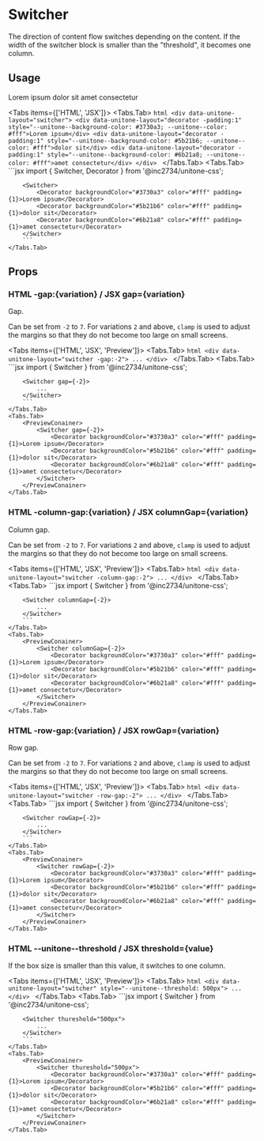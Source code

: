 
# Switcher

The direction of content flow switches depending on the content. If the width of the switcher block is smaller than the "threshold", it becomes one column.

## Usage

<PreviewConainer>
	<Switcher>
		<Decorator backgroundColor="#3730a3" color="#fff" padding={1}>Lorem ipsum</Decorator>
		<Decorator backgroundColor="#5b21b6" color="#fff" padding={1}>dolor sit</Decorator>
		<Decorator backgroundColor="#6b21a8" color="#fff" padding={1}>amet consectetur</Decorator>
	</Switcher>
</PreviewConainer>

<Tabs items={['HTML', 'JSX']}>
	<Tabs.Tab>
		```html
		<div data-unitone-layout="switcher">
			<div data-unitone-layout="decorator -padding:1" style="--unitone--background-color: #3730a3; --unitone--color: #fff">Lorem ipsum</div>
			<div data-unitone-layout="decorator -padding:1" style="--unitone--background-color: #5b21b6; --unitone--color: #fff">dolor sit</div>
			<div data-unitone-layout="decorator -padding:1" style="--unitone--background-color: #6b21a8; --unitone--color: #fff">amet consectetur</div>
		</div>
		```
	</Tabs.Tab>
	<Tabs.Tab>
		```jsx
		import { Switcher, Decorator } from '@inc2734/unitone-css';

		<Switcher>
			<Decorator backgroundColor="#3730a3" color="#fff" padding={1}>Lorem ipsum</Decorator>
			<Decorator backgroundColor="#5b21b6" color="#fff" padding={1}>dolor sit</Decorator>
			<Decorator backgroundColor="#6b21a8" color="#fff" padding={1}>amet consectetur</Decorator>
		</Switcher>
		```
	</Tabs.Tab>
</Tabs>

## Props

### <Badge>HTML</Badge> -gap:\{variation\} / <Badge>JSX</Badge> gap=\{variation\}

Gap.

Can be set from `-2` to `7`. For variations `2` and above, `clamp` is used to adjust the margins so that they do not become too large on small screens.

<Tabs items={['HTML', 'JSX', 'Preview']}>
	<Tabs.Tab>
		```html
		<div data-unitone-layout="switcher -gap:-2">
			...
		</div>
		```
	</Tabs.Tab>
	<Tabs.Tab>
		```jsx
		import { Switcher } from '@inc2734/unitone-css';

		<Switcher gap={-2}>
			...
		</Switcher>
		```
	</Tabs.Tab>
	<Tabs.Tab>
		<PreviewConainer>
			<Switcher gap={-2}>
				<Decorator backgroundColor="#3730a3" color="#fff" padding={1}>Lorem ipsum</Decorator>
				<Decorator backgroundColor="#5b21b6" color="#fff" padding={1}>dolor sit</Decorator>
				<Decorator backgroundColor="#6b21a8" color="#fff" padding={1}>amet consectetur</Decorator>
			</Switcher>
		</PreviewConainer>
	</Tabs.Tab>
</Tabs>

### <Badge>HTML</Badge> -column-gap:\{variation\} / <Badge>JSX</Badge> columnGap=\{variation\}

Column gap.

Can be set from `-2` to `7`. For variations `2` and above, `clamp` is used to adjust the margins so that they do not become too large on small screens.

<Tabs items={['HTML', 'JSX', 'Preview']}>
	<Tabs.Tab>
		```html
		<div data-unitone-layout="switcher -column-gap:-2">
			...
		</div>
		```
	</Tabs.Tab>
	<Tabs.Tab>
		```jsx
		import { Switcher } from '@inc2734/unitone-css';

		<Switcher columnGap={-2}>
			...
		</Switcher>
		```
	</Tabs.Tab>
	<Tabs.Tab>
		<PreviewConainer>
			<Switcher columnGap={-2}>
				<Decorator backgroundColor="#3730a3" color="#fff" padding={1}>Lorem ipsum</Decorator>
				<Decorator backgroundColor="#5b21b6" color="#fff" padding={1}>dolor sit</Decorator>
				<Decorator backgroundColor="#6b21a8" color="#fff" padding={1}>amet consectetur</Decorator>
			</Switcher>
		</PreviewConainer>
	</Tabs.Tab>
</Tabs>

### <Badge>HTML</Badge> -row-gap:\{variation\} / <Badge>JSX</Badge> rowGap=\{variation\}

Row gap.

Can be set from `-2` to `7`. For variations `2` and above, `clamp` is used to adjust the margins so that they do not become too large on small screens.

<Tabs items={['HTML', 'JSX', 'Preview']}>
	<Tabs.Tab>
		```html
		<div data-unitone-layout="switcher -row-gap:-2">
			...
		</div>
		```
	</Tabs.Tab>
	<Tabs.Tab>
		```jsx
		import { Switcher } from '@inc2734/unitone-css';

		<Switcher rowGap={-2}>
			...
		</Switcher>
		```
	</Tabs.Tab>
	<Tabs.Tab>
		<PreviewConainer>
			<Switcher rowGap={-2}>
				<Decorator backgroundColor="#3730a3" color="#fff" padding={1}>Lorem ipsum</Decorator>
				<Decorator backgroundColor="#5b21b6" color="#fff" padding={1}>dolor sit</Decorator>
				<Decorator backgroundColor="#6b21a8" color="#fff" padding={1}>amet consectetur</Decorator>
			</Switcher>
		</PreviewConainer>
	</Tabs.Tab>
</Tabs>

### <Badge>HTML</Badge> --unitone--threshold / <Badge>JSX</Badge> threshold=\{value\}

If the box size is smaller than this value, it switches to one column.

<Tabs items={['HTML', 'JSX', 'Preview']}>
	<Tabs.Tab>
		```html
		<div data-unitone-layout="switcher" style="--unitone--threshold: 500px">
			...
		</div>
		```
	</Tabs.Tab>
	<Tabs.Tab>
		```jsx
		import { Switcher } from '@inc2734/unitone-css';

		<Switcher thureshold="500px">
			...
		</Switcher>
		```
	</Tabs.Tab>
	<Tabs.Tab>
		<PreviewConainer>
			<Switcher thureshold="500px">
				<Decorator backgroundColor="#3730a3" color="#fff" padding={1}>Lorem ipsum</Decorator>
				<Decorator backgroundColor="#5b21b6" color="#fff" padding={1}>dolor sit</Decorator>
				<Decorator backgroundColor="#6b21a8" color="#fff" padding={1}>amet consectetur</Decorator>
			</Switcher>
		</PreviewConainer>
	</Tabs.Tab>
</Tabs>
